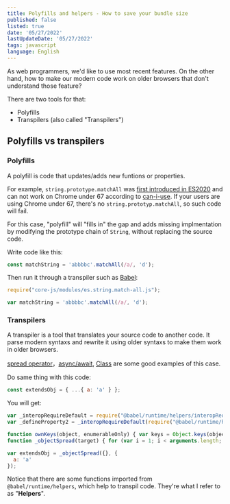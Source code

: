 ```yaml
---
title: Polyfills and helpers - How to save your bundle size
published: false
listed: true
date: '05/27/2022'
lastUpdateDate: '05/27/2022'
tags: javascript
language: English
---
```


As web programmers, we'd like to use most recent features. On the other hand, how to make our modern code work on older browsers that don't understand those feature?

There are two tools for that:

+ Polyfills
+ Transpilers (also called "Transpilers")

## Polyfills vs transpilers

### Polyfills

A polyfill is code that updates/adds new funtions or properties.

For example, `string.prototype.matchAll` was [first introduced in ES2020](https://www.freecodecamp.org/news/javascript-new-features-es2020/) and can not work on Chrome under 67 according to [can-i-use](https://caniuse.com/?search=string.matchAll). If your users are using Chrome under 67, there's no `string.prototyp.matchAll`, so such code will fail.

For this case, "polyfill" will "fills in" the gap and adds missing implmentation by modifying the prototype chain of `String`, without replacing the source code.

Write code like this:

```javascript
const matchString = 'abbbbc'.matchAll(/a/, 'd');
```

Then run it through a transpiler such as [Babel](https://babeljs.io/docs/en/):

```javascript
require("core-js/modules/es.string.match-all.js");

var matchString = 'abbbbc'.matchAll(/a/, 'd');
```

### Transpilers

A transpiler is a tool that translates your source code to another code. It parse modern syntaxs and rewrite it using older syntaxs to make them work in older browsers.

[spread operator](https://developer.mozilla.org/en-US/docs/Web/JavaScript/Reference/Operators/Spread_syntax)，[async/await](https://developer.mozilla.org/en-US/docs/Web/JavaScript/Reference/Statements/async_function), [Class](https://developer.mozilla.org/en-US/docs/Web/JavaScript/Reference/Classes) are some good examples of this case.

Do same thing with this code:

```javascript
const extendsObj = { ...{ a: 'a' } };
```

You will get:

```javascript
var _interopRequireDefault = require("@babel/runtime/helpers/interopRequireDefault");
var _defineProperty2 = _interopRequireDefault(require("@babel/runtime/helpers/defineProperty"));

function ownKeys(object, enumerableOnly) { var keys = Object.keys(object); if (Object.getOwnPropertySymbols) { var symbols = Object.getOwnPropertySymbols(object); enumerableOnly && (symbols = symbols.filter(function (sym) { return Object.getOwnPropertyDescriptor(object, sym).enumerable; })), keys.push.apply(keys, symbols); } return keys; }
function _objectSpread(target) { for (var i = 1; i < arguments.length; i++) { var source = null != arguments[i] ? arguments[i] : {}; i % 2 ? ownKeys(Object(source), !0).forEach(function (key) { (0, _defineProperty2["default"])(target, key, source[key]); }) : Object.getOwnPropertyDescriptors ? Object.defineProperties(target, Object.getOwnPropertyDescriptors(source)) : ownKeys(Object(source)).forEach(function (key) { Object.defineProperty(target, key, Object.getOwnPropertyDescriptor(source, key)); }); } return target; }

var extendsObj = _objectSpread({}, {
  a: 'a'
});
```

Notice that there are some functions imported from `@babel/runtime/helpers`, which help to transpil code. They're what I refer to as "**Helpers**".


